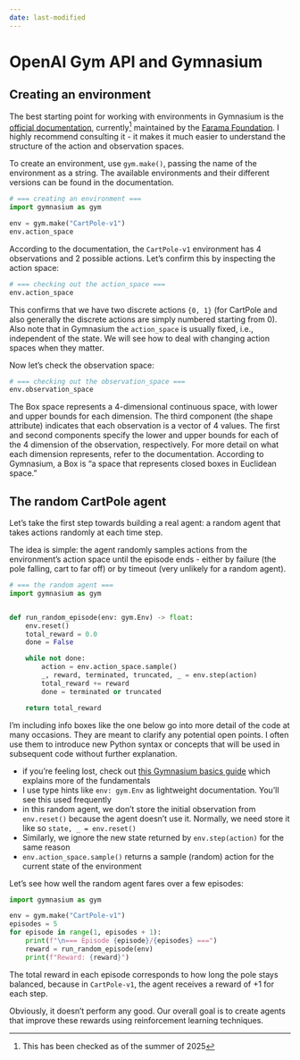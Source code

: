 ```yaml
---
date: last-modified
---
```

# OpenAI Gym API and Gymnasium

## Creating an environment

The best starting point for working with environments in Gymnasium is the [official documentation](https://gymnasium.farama.org/), currently^[This has been checked as of the summer of 2025] maintained by the [Farama Foundation](https://farama.org/). I highly recommend consulting it - it makes it much easier to understand the structure of the action and observation spaces.

To create an environment, use `gym.make()`, passing the name of the environment as a string. The available environments and their different versions can be found in the documentation.
```python
# === creating an environment ===
import gymnasium as gym

env = gym.make("CartPole-v1")
env.action_space
```

According to the documentation, the `CartPole-v1` environment has 4 observations and 2 possible actions. Let’s confirm this by inspecting the action space:
```python
# === checking out the action_space ===
env.action_space
```

This confirms that we have two discrete actions `{0, 1}` (for CartPole and also generally the discrete actions are simply numbered starting from 0). Also note that in Gymnasium the `action_space` is usually fixed, i.e., independent of the state. We will see how to deal with changing action spaces when they matter.

Now let's check the observation space:
```python
# === checking out the observation_space ===
env.observation_space
```

The Box space represents a 4-dimensional continuous space, with lower and upper bounds for each dimension. The third component (the shape attribute) indicates that each observation is a vector of 4 values. The first and second components specify the lower and upper bounds for each of the 4 dimension of the observation, respectively. For more detail on what each dimension represents, refer to the documentation. According to Gymnasium, a Box is "a space that represents closed boxes in Euclidean space."

## The random CartPole agent

Let’s take the first step towards building a real agent: a random agent that takes actions randomly at each time step.

The idea is simple: the agent randomly samples actions from the environment’s action space until the episode ends - either by failure (the pole falling, cart to far off) or by timeout (very unlikely for a random agent).

```python
# === the random agent ===
import gymnasium as gym


def run_random_episode(env: gym.Env) -> float:
    env.reset()
    total_reward = 0.0
    done = False

    while not done:
        action = env.action_space.sample()
        _, reward, terminated, truncated, _ = env.step(action)
        total_reward += reward
        done = terminated or truncated

    return total_reward
```

I'm including info boxes like the one below go into more detail of the code at many occasions. They are meant to clarify any potential open points. I often use them to introduce new Python syntax or concepts that will be used in subsequent code without further explanation.

::: {.callout-note}

- if you're feeling lost, check out [this Gymnasium basics guide](https://gymnasium.farama.org/introduction/basic_usage/) which explains more of the fundamentals
- I use type hints like `env: gym.Env` as lightweight documentation. You’ll see this used frequently
- in this random agent, we don’t store the initial observation from `env.reset()` because the agent doesn’t use it. Normally, we need store it like so `state, _ = env.reset()`
- Similarly, we ignore the new state returned by `env.step(action)` for the same reason
- `env.action_space.sample()` returns a sample (random) action for the current state of the environment

:::
    
Let's see how well the random agent fares over a few episodes:
```python
import gymnasium as gym

env = gym.make("CartPole-v1")
episodes = 5
for episode in range(1, episodes + 1):
    print(f"\n=== Episode {episode}/{episodes} ===")
    reward = run_random_episode(env)
    print(f"Reward: {reward}")
```

The total reward in each episode corresponds to how long the pole stays balanced, because in `CartPole-v1`, the agent receives a reward of +1 for each step.

Obviously, it doesn't perform any good. Our overall goal is to create agents that improve these rewards using reinforcement learning techniques.